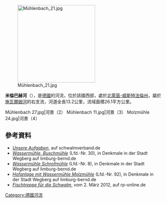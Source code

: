 {{No footnotes|time=2020-08-10T05:55:09+00:00}}
{{Coord|51|9|45.1|N|6|16|29.9|E|display=title}}
[[Image:Mühlenbach_21.jpg|250px]]

'''米倫巴赫河'''（{{lang-de|Mühlenbach}}），是[[德國|德國]]的河流，位於該國西部，處於[[北萊茵-威斯特法倫州|北萊茵-威斯特法倫州]]，屬於[[施瓦爾姆河_(默兹河支流)|施瓦爾姆河]]的右支流，河道全長13.2公里，流域面積26.1平方公里。
<gallery>
Mühlenbach 27.jpg|河景（2）
Mühlenbach 11.jpg|河景（3）
Molzmühle 24.jpg|河景（4）
</gallery>

==參考資料==
* [http://schwalmverband.de/Verbandsgebiet-Taetigkeitsbereich.html ''Unsere Aufgaben''], auf schwalmverband.de
* [http://www.limburg-bernd.de/DenkWeg/Nr.%2030.htm ''Wassermühle, Buschmühle''] (Lfd.-Nr. 30), in Denkmale in der Stadt Wegberg auf limburg-bernd.de
* [http://www.limburg-bernd.de/DenkWeg/Nr.%208.htm ''Wassermühle Schrofmühle''] (Lfd.-Nr. 8), in Denkmale in der Stadt Wegberg auf limburg-bernd.de
* [http://www.limburg-bernd.de/DenkWeg/Nr.%2092.htm ''Hofanlage mit Wassermühle Molzmühle''] (Lfd.-Nr. 92), in Denkmale in der Stadt Wegberg auf limburg-bernd.de
* [http://www.rp-online.de/niederrhein-sued/kreis-heinsberg/nachrichten/fischtreppe-fuer-die-schwalm-1.2736259 ''Fischtreppe für die Schwalm''], vom 2. März 2012, auf rp-online.de

{{Germany-geo-stub}}
[[Category:德國河流|Category:德國河流]]
